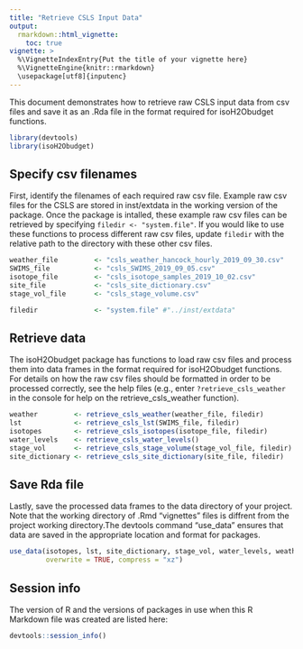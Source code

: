 ```yaml
---
title: "Retrieve CSLS Input Data"
output: 
  rmarkdown::html_vignette:
    toc: true
vignette: >
  %\VignetteIndexEntry{Put the title of your vignette here}
  %\VignetteEngine{knitr::rmarkdown}
  \usepackage[utf8]{inputenc}
---
```


This document demonstrates how to retrieve raw CSLS input data from csv files
and save it as an .Rda file in the format required for isoH2Obudget functions.

```r
library(devtools)
library(isoH2Obudget)
```

## Specify csv filenames
First, identify the filenames of each required raw csv file. Example raw csv
files for the CSLS are stored in inst/extdata in the working version of the
package. Once the package is intalled, these example raw csv files can be
retrieved by specifying `filedir <- "system.file"`. If you would like to use
these functions to process different raw csv files, update `filedir` with the
relative path to the directory with these other csv files.

```r
weather_file         <- "csls_weather_hancock_hourly_2019_09_30.csv"
SWIMS_file           <- "csls_SWIMS_2019_09_05.csv"
isotope_file         <- "csls_isotope_samples_2019_10_02.csv"
site_file            <- "csls_site_dictionary.csv"
stage_vol_file       <- "csls_stage_volume.csv"

filedir              <- "system.file" #"../inst/extdata"
```

## Retrieve data
The isoH2Obudget package has functions to load raw csv files and process them
into data frames in the format required for isoH2Obudget functions. For details
on how the raw csv files should be formatted in order to be processed correctly,
see the help files (e.g., enter `?retrieve_csls_weather` in the console for help
on the retrieve_csls_weather function).

```r
weather         <- retrieve_csls_weather(weather_file, filedir)
lst             <- retrieve_csls_lst(SWIMS_file, filedir)
isotopes        <- retrieve_csls_isotopes(isotope_file, filedir)
water_levels    <- retrieve_csls_water_levels()
stage_vol       <- retrieve_csls_stage_volume(stage_vol_file, filedir)
site_dictionary <- retrieve_csls_site_dictionary(site_file, filedir)
```

## Save Rda file
Lastly, save the processed data frames to the data directory of your project.
Note that the working directory of .Rmd "vignettes" files is diffrent from the
project working directory.The devtools command "use_data" ensures that data are
saved in the appropriate location and format for packages.

```r
use_data(isotopes, lst, site_dictionary, stage_vol, water_levels, weather,
         overwrite = TRUE, compress = "xz")
```

## Session info
The version of R and the versions of packages in use when this R Markdown file
was created are listed here:

```r
devtools::session_info()
```

